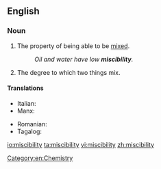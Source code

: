 ==English==

===Noun===
{{en-noun|~|miscibilities}}

# The property of being able to be [[mix]]ed.
#: ''Oil and water have low '''miscibility'''.''
# The degree to which two things mix.

====Translations====
{{trans-top|the property of being able to be mixed}}
* Italian: {{t+|it|miscibilità|f}}
* Manx: {{t|gv|so-vestaght|f}}
{{trans-mid}}
* Romanian: {{t+|ro|miscibilitate|f}}
* Tagalog: {{t|tl|kahalwinan}}
{{trans-bottom}}

[[Category:en:Chemistry]]

[[io:miscibility]]
[[ta:miscibility]]
[[vi:miscibility]]
[[zh:miscibility]]